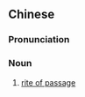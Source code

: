 {{also|成年仪式}}
==Chinese==
{{zh-forms|s=成年仪式|type=22}}

===Pronunciation===
{{zh-pron
|m=chéngnián yíshì
|c=sing4 nin4 ji4 sik1
|cat=n
}}

===Noun===
{{zh-noun}}

# [[rite of passage]]
